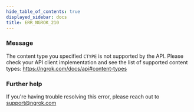 ```yaml
---
hide_table_of_contents: true
displayed_sidebar: docs
title: ERR_NGROK_210
---
```


### Message

The content type you specified `CTYPE` is not supported by the API. Please check your API client implementation and see the list of supported content types: https://ngrok.com/docs/api#content-types

<ErrorDetails />

### Further help

If you're having trouble resolving this error, please reach out to [support@ngrok.com](mailto:support@ngrok.com?subject=Help%20with%20ERR_NGROK_210)
